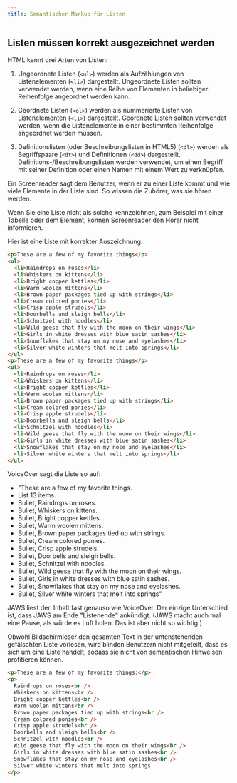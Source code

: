 ```yaml
---
title: Semantischer Markup für Listen
---
```



## Listen müssen korrekt ausgezeichnet werden

HTML kennt drei Arten von Listen:

1. Ungeordnete Listen (`<ul>`) werden als Aufzählungen von Listenelementen (`<li>`) dargestellt. Ungeordnete Listen sollten
   verwendet werden, wenn eine Reihe von Elementen in beliebiger Reihenfolge angeordnet werden kann.

2. Geordnete Listen (`<ol>`) werden als nummerierte Listen von Listenelementen (`<li>`) dargestellt. Geordnete Listen sollten
   verwendet werden, wenn die Listenelemente in einer bestimmten Reihenfolge angeordnet werden müssen.

3. Definitionslisten (oder Beschreibungslisten in HTML5) (`<dl>`) werden als Begriffspaare (`<dt>`) und Definitionen (`<dd>`)
   dargestellt. Definitions-/Beschreibungslisten werden verwendet, um einen Begriff mit seiner Definition oder einen Namen mit
   einem Wert zu verknüpfen.

Ein Screenreader sagt dem Benutzer, wenn er zu einer Liste kommt und wie viele Elemente in der Liste sind. So wissen die Zuhörer,
was sie hören werden.

Wenn Sie eine Liste nicht als solche kennzeichnen, zum Beispiel mit einer Tabelle oder dem Element, können Screenreader den Hörer
nicht informieren.

<Aside type="tip" title="Gutes Beispiel: Eine ungeordnete Liste mit korrektem Markup">
Hier ist eine Liste mit korrekter Auszeichnung:

```html live
<p>These are a few of my favorite things</p>
<ul>
  <li>Raindrops on roses</li>
  <li>Whiskers on kittens</li>
  <li>Bright copper kettles</li>
  <li>Warm woolen mittens</li>
  <li>Brown paper packages tied up with strings</li>
  <li>Cream colored ponies</li>
  <li>Crisp apple strudels</li>
  <li>Doorbells and sleigh bells</li>
  <li>Schnitzel with noodles</li>
  <li>Wild geese that fly with the moon on their wings</li>
  <li>Girls in white dresses with blue satin sashes</li>
  <li>Snowflakes that stay on my nose and eyelashes</li>
  <li>Silver white winters that melt into springs</li>
</ul>
<p>These are a few of my favorite things</p>
<ul>
  <li>Raindrops on roses</li>
  <li>Whiskers on kittens</li>
  <li>Bright copper kettles</li>
  <li>Warm woolen mittens</li>
  <li>Brown paper packages tied up with strings</li>
  <li>Cream colored ponies</li>
  <li>Crisp apple strudels</li>
  <li>Doorbells and sleigh bells</li>
  <li>Schnitzel with noodles</li>
  <li>Wild geese that fly with the moon on their wings</li>
  <li>Girls in white dresses with blue satin sashes</li>
  <li>Snowflakes that stay on my nose and eyelashes</li>
  <li>Silver white winters that melt into springs</li>
</ul>
```

VoiceOver sagt die Liste so auf:

- "These are a few of my favorite things.
- List 13 items.
- Bullet, Raindrops on roses.
- Bullet, Whiskers on kittens.
- Bullet, Bright copper kettles.
- Bullet, Warm woolen mittens.
- Bullet, Brown paper packages tied up with strings.
- Bullet, Cream colored ponies.
- Bullet, Crisp apple strudels.
- Bullet, Doorbells and sleigh bells.
- Bullet, Schnitzel with noodles.
- Bullet, Wild geese that fly with the moon on their wings.
- Bullet, Girls in white dresses with blue satin sashes.
- Bullet, Snowflakes that stay on my nose and eyelashes.
- Bullet, Silver white winters that melt into springs"

JAWS liest den Inhalt fast genauso wie VoiceOver. Der einzige Unterschied ist, dass JAWS am Ende "Listenende" ankündigt.
(JAWS macht auch mal eine Pause, als würde es Luft holen. Das ist aber nicht so wichtig.)

</Aside>

<Aside type="danger" title="Schlechtes Beispiel: Gefälschte Liste, die mit break (`<br>`)-Elementen erstellt wurde">
Obwohl Bildschirmleser den gesamten Text in der untenstehenden gefälschten Liste vorlesen, wird blinden Benutzern
nicht mitgeteilt, dass es sich um eine Liste handelt, sodass sie nicht von semantischen Hinweisen profitieren können.

```html live
<p>These are a few of my favorite things:</p>
<p>
  Raindrops on roses<br />
  Whiskers on kittens<br />
  Bright copper kettles<br />
  Warm woolen mittens<br />
  Brown paper packages tied up with strings<br />
  Cream colored ponies<br />
  Crisp apple strudels<br />
  Doorbells and sleigh bells<br />
  Schnitzel with noodles<br />
  Wild geese that fly with the moon on their wings<br />
  Girls in white dresses with blue satin sashes<br />
  Snowflakes that stay on my nose and eyelashes<br />
  Silver white winters that melt into springs
</p>
```

</Aside>
